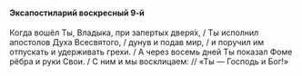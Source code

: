 #### Эксапостиларий воскресный 9-й

Когда вошёл Ты, Владыка, при запертых дверя́х, / Ты исполнил апостолов Духа Всесвятого, / дунув и подав мир, / и поручил им отпускать и удерживать грехи. / А через восемь дней Ты показал Фоме рёбра и руки Свои. / С ним и мы восклицаем: // «Ты — Господь и Бог!»
